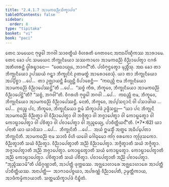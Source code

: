 ```yaml
---
title: "2.4.1.7 ᩋᩣᨾᨠᨵᨬ᩠ᨬᩈᩥᨠ᩠ᨡᩣᨸᨴ"
tableOfContents: false
sidebar:
  order: 8
type: "tipitaka"
basket: "vi"
book: "paci"
---
```



<DynamicBreadcrumb />

<Division number="820" book="paci">

<Paragraph number="2623" book="paci">
ᨲᩮᨶ ᩈᨾᨿᩮᨶ ᨻᩩᨴ᩠ᨵᩮᩤ ᨽᨣᩅᩤ ᩈᩣᩅᨲ᩠ᨳᩥᨿᩴ ᩅᩥᩉᩁᨲᩥ ᨩᩮᨲᩅᨶᩮ ᩋᨶᩣᨳᨸᩥᨱ᩠ᨯᩥᨠᩔ ᩋᩣᩁᩣᨾᩮ. ᨲᩮᨶ ᨡᩮᩣ ᨸᨶ ᩈᨾᨿᩮᨶ ᨽᩥᨠ᩠ᨡᩩᨶᩥᨿᩮᩣ ᩈᩔᨠᩣᩃᩮ ᩋᩣᨾᨠᨵᨬ᩠ᨬᩴ ᩅᩥᨬ᩠ᨬᩣᨸᩮᨲ᩠ᩅᩣ ᨶᨣᩁᩴ ᩋᨲᩥᩉᩁᨶ᩠ᨲᩥ ᨴ᩠ᩅᩤᩁᨭ᩠ᨮᩣᨶᩮ—  “ᨴᩮᨳᩣᨿ᩠ᨿᩮ, ᨽᩣᨣᨶ᩺”ᨲᩥ. ᨸᩃᩥᨻᩩᨶ᩠ᨵᩮᨲ᩠ᩅᩣ ᨾᩩᨬ᩠ᨧᩥᩴᩈᩩ.
</Paragraph>

<Paragraph number="2624" book="paci">
ᩋᨳ ᨡᩮᩣ ᨲᩣ ᨽᩥᨠ᩠ᨡᩩᨶᩥᨿᩮᩣ ᩏᨸᩔᨿᩴ ᨣᨶ᩠ᨲ᩠ᩅᩣ ᨽᩥᨠ᩠ᨡᩩᨶᩦᨶᩴ ᩑᨲᨾᨲ᩠ᨳᩴ ᩋᩣᩁᩮᩣᨧᩮᩈᩩᩴ. ᨿᩣ ᨲᩣ ᨽᩥᨠ᩠ᨡᩩᨶᩥᨿᩮᩣ ᩋᨸ᩠ᨸᩥᨧ᩠ᨨᩣ …ᨸᩮ…  ᨲᩣ ᩏᨩ᩠ᨫᩣᨿᨶ᩠ᨲᩥ ᨡᩥᨿ᩠ᨿᨶ᩠ᨲᩥ ᩅᩥᨸᩣᨧᩮᨶ᩠ᨲᩥ—  “ᨠᨳᨬ᩠ᩉᩥ ᨶᩣᨾ ᨽᩥᨠ᩠ᨡᩩᨶᩥᨿᩮᩣ ᩋᩣᨾᨠᨵᨬ᩠ᨬᩴ ᩅᩥᨬ᩠ᨬᩣᨸᩮᩔᨶ᩠ᨲᩦ”ᨲᩥ …ᨸᩮ…  “ᩈᨧ᩠ᨧᩴ ᨠᩥᩁ, ᨽᩥᨠ᩠ᨡᩅᩮ, ᨽᩥᨠ᩠ᨡᩩᨶᩥᨿᩮᩣ ᩋᩣᨾᨠᨵᨬ᩠ᨬᩴ ᩅᩥᨬ᩠ᨬᩣᨸᩮᨶ᩠ᨲᩦ”ᨲᩥ? “ᩈᨧ᩠ᨧᩴ, ᨽᨣᩅᩤ”ᨲᩥ. ᩅᩥᨣᩁᩉᩥ ᨻᩩᨴ᩠ᨵᩮᩤ ᨽᨣᩅᩤ …ᨸᩮ…  ᨠᨳᨬ᩠ᩉᩥ ᨶᩣᨾ, ᨽᩥᨠ᩠ᨡᩅᩮ, ᨽᩥᨠ᩠ᨡᩩᨶᩥᨿᩮᩣ ᩋᩣᨾᨠᨵᨬ᩠ᨬᩴ ᩅᩥᨬ᩠ᨬᩣᨸᩮᩔᨶ᩠ᨲᩥ. ᨶᩮᨲᩴ, ᨽᩥᨠ᩠ᨡᩅᩮ, ᩋᨸ᩠ᨸᩈᨶ᩠ᨶᩣᨶᩴ ᩅᩤ ᨸᩈᩣᨴᩤᨿ …ᨸᩮ…  ᩑᩅᨬ᩠ᨧ ᨸᨶ, ᨽᩥᨠ᩠ᨡᩅᩮ, ᨽᩥᨠ᩠ᨡᩩᨶᩥᨿᩮᩣ ᩍᨾᩴ ᩈᩥᨠ᩠ᨡᩣᨸᨴᩴ ᩏᨴ᩠ᨴᩥᩈᨶ᩠ᨲᩩ—
</Paragraph>

</Division>
<Division number="821" book="paci">

<Paragraph number="2625" book="paci">
<Emphasis>“ᨿᩣ ᨸᨶ ᨽᩥᨠ᩠ᨡᩩᨶᩦ ᩋᩣᨾᨠᨵᨬ᩠ᨬᩴ ᩅᩥᨬ᩠ᨬᨲ᩠ᩅᩣ ᩅᩤ ᩅᩥᨬ᩠ᨬᩣᨸᩮᨲ᩠ᩅᩣ ᩅᩤ ᨽᨩ᩠ᨩᩥᨲ᩠ᩅᩣ ᩅᩤ ᨽᨩ᩠ᨩᩣᨸᩮᨲ᩠ᩅᩣ ᩅᩤ ᨠᩮᩣᨭ᩠ᨭᩮᨲ᩠ᩅᩣ ᩅᩤ ᨠᩮᩣᨭ᩠ᨭᩣᨸᩮᨲ᩠ᩅᩣ ᩅᩤ ᨸᨧᩥᨲ᩠ᩅᩣ ᩅᩤ ᨸᨧᩣᨸᩮᨲ᩠ᩅᩣ ᩅᩤ ᨽᩩᨬ᩠ᨩᩮᨿ᩠ᨿ, ᨸᩣᨧᩥᨲ᩠ᨲᩥᨿᨶ᩺”</Emphasis>ᨲᩥ. (*7*:<Emphasis>62</Emphasis>)
</Paragraph>

</Division>
<Division number="822" book="paci">

<Paragraph number="2626" book="paci">
<Emphasis>ᨿᩣ ᨸᨶᩣ</Emphasis>ᨲᩥ ᨿᩣ ᨿᩣᨴᩥᩈᩣ …ᨸᩮ…  <Emphasis>ᨽᩥᨠ᩠ᨡᩩᨶᩦ</Emphasis>ᨲᩥ …ᨸᩮ…  ᩋᨿᩴ ᩍᨾᩈ᩠ᨾᩥᩴ ᩋᨲ᩠ᨳᩮ ᩋᨵᩥᨸ᩠ᨸᩮᨲᩣ ᨽᩥᨠ᩠ᨡᩩᨶᩦᨲᩥ.
</Paragraph>

<Paragraph number="2627" book="paci">
<Emphasis>ᩋᩣᨾᨠᨵᨬ᩠ᨬᩴ</Emphasis> ᨶᩣᨾ ᩈᩣᩃᩥ ᩅᩦᩉᩥ ᨿᩅᩮᩤ ᨣᩮᩤᨵᩩᨾᩮᩣ ᨠᩘᨣᩩ ᩅᩁᨠᩮᩣ ᨠᩩᨴᩕᩩᩈᨠᩮᩣ.
</Paragraph>

<Paragraph number="2628" book="paci">
<Emphasis>ᩅᩥᨬ᩠ᨬᨲ᩠ᩅᩣ</Emphasis>ᨲᩥ ᩈᨿᩴ ᩅᩥᨬ᩠ᨬᨲ᩠ᩅᩣ. <Emphasis>ᩅᩥᨬ᩠ᨬᩣᨸᩮᨲ᩠ᩅᩣ</Emphasis>ᨲᩥ ᩋᨬ᩠ᨬᩴ ᩅᩥᨬ᩠ᨬᩣᨸᩮᨲ᩠ᩅᩣ.
</Paragraph>

<Paragraph number="2629" book="paci">
<Emphasis>ᨽᨩ᩠ᨩᩥᨲ᩠ᩅᩣ</Emphasis>ᨲᩥ ᩈᨿᩴ ᨽᨩ᩠ᨩᩥᨲ᩠ᩅᩣ. <Emphasis>ᨽᨩ᩠ᨩᩣᨸᩮᨲ᩠ᩅᩣ</Emphasis>ᨲᩥ ᩋᨬ᩠ᨬᩴ ᨽᨩ᩠ᨩᩣᨸᩮᨲ᩠ᩅᩣ.
</Paragraph>

<Paragraph number="2630" book="paci">
<Emphasis>ᨠᩮᩣᨭ᩠ᨭᩮᨲ᩠ᩅᩣ</Emphasis>ᨲᩥ ᩈᨿᩴ ᨠᩮᩣᨭ᩠ᨭᩮᨲ᩠ᩅᩣ. <Emphasis>ᨠᩮᩣᨭ᩠ᨭᩣᨸᩮᨲ᩠ᩅᩣ</Emphasis>ᨲᩥ ᩋᨬ᩠ᨬᩴ ᨠᩮᩣᨭ᩠ᨭᩣᨸᩮᨲ᩠ᩅᩣ.
</Paragraph>

<Paragraph number="2631" book="paci">
<Emphasis>ᨸᨧᩥᨲ᩠ᩅᩣ</Emphasis>ᨲᩥ ᩈᨿᩴ ᨸᨧᩥᨲ᩠ᩅᩣ. <Emphasis>ᨸᨧᩣᨸᩮᨲ᩠ᩅᩣ</Emphasis>ᨲᩥ ᩋᨬ᩠ᨬᩴ ᨸᨧᩣᨸᩮᨲ᩠ᩅᩣ.
</Paragraph>

<Paragraph number="2632" book="paci">
“ᨽᩩᨬ᩠ᨩᩥᩔᩣᨾᩦ”ᨲᩥ ᨸᨭᩥᨣ᩠ᨣᨱ᩠ᩉᩣᨲᩥ, ᩋᩣᨸᨲ᩠ᨲᩥ ᨴᩩᨠ᩠ᨠᨭᩔ. ᩋᨩ᩠ᨫᩮᩣᩉᩣᩁᩮ ᩋᨩ᩠ᨫᩮᩣᩉᩣᩁᩮ ᩋᩣᨸᨲ᩠ᨲᩥ ᨸᩣᨧᩥᨲ᩠ᨲᩥᨿᩔ.
</Paragraph>

</Division>
<Division number="823" book="paci">

<Paragraph number="2633" book="paci">
ᩋᨶᩣᨸᨲ᩠ᨲᩥ—  ᩋᩣᨻᩣᨵᨸᨧ᩠ᨧᨿᩣ, ᩋᨸᩁᨱ᩠ᨱᩴ ᩅᩥᨬ᩠ᨬᩣᨸᩮᨲᩥ, ᩏᨾ᩠ᨾᨲ᩠ᨲᩥᨠᩣᨿ, ᩋᩣᨴᩥᨠᨾ᩠ᨾᩥᨠᩣᨿᩣᨲᩥ.

</Paragraph>
</Division>

<Paragraph number="2634" type="center" book="paci">
ᩈᨲ᩠ᨲᨾᩈᩥᨠ᩠ᨡᩣᨸᨴᩴ ᨶᩥᨭ᩠ᨮᩥᨲᩴ.
</Paragraph>